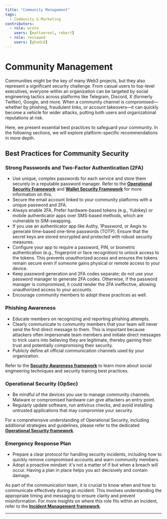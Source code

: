 ```yaml
---
title: "Community Management"
tags:
  - Community & Marketing
contributors:
  - role: wrote
    users: [mattaereal, robert]
  - role: reviewed
    users: [ghadi8]
---
```



<TagProvider>
<TagFilter />

# Community Management

<TagList tags={frontmatter.tags} />
<AttributionList contributors={frontmatter.contributors} />

Communities might be the key of many Web3 projects, but they also represent a significant security challenge. From casual users to top-level executives, everyone within an organization can be targeted by social engineering tactics across platforms like Telegram, Discord, X (formerly Twitter), Google, and more. When a community channel is compromised—whether by phishing, fraudulent links, or account takeovers—it can quickly become a vehicle for wider attacks, putting both users and organizational reputations at risk.

Here, we present essential best practices to safeguard your community. In the following sections, we will explore platform-specific recommendations in more depth.

## Best Practices for Community Security

### Strong Passwords and Two-Factor Authentication (2FA)

- Use unique, complex passwords for each service and store them securely in a reputable password manager. Refer to the [**Operational Security Framework**](/opsec/overview) and [**Wallet Security Framework**](/wallet-security/overview) for more information on this.
- Secure the email account linked to your community platforms with a unique password and 2FA.
- Always enable 2FA. Prefer hardware-based tokens (e.g., Yubikey) or mobile authenticator apps over SMS-based methods, which are vulnerable to SIM-swapping.
- If you use an authenticator app like Authy, 1Password, or Aegis to generate time-based one-time passwords (TOTP). Ensure that the secret keys are stored encrypted and protected with robust security measures.
- Configure your app to require a password, PIN, or biometric authentication (e.g., fingerprint or face recognition) to unlock access to the tokens. This prevents unauthorized access and ensures the tokens remain secure even if someone gains physical or remote access to your device.
- Keep password generation and 2FA codes separate; do not use your password manager to generate 2FA codes. Otherwise, if the password manager is compromised, it could render the 2FA ineffective, allowing unauthorized access to your accounts.
- Encourage community members to adopt these practices as well.

### Phishing Awareness

- Educate members on recognizing and reporting phishing attempts.
- Clearly communicate to community members that your team will never send the first direct message to them. This is important because attackers often impersonate team members and initiate direct messages to trick users into believing they are legitimate, thereby gaining their trust and potentially compromising their security.
- Publicly define all official communication channels used by your organization.  

Refer to the [**Security Awareness framework**](/awareness/overview) to learn more about social engineering techniques and security training best practices.

### Operational Security (OpSec)

- Be mindful of the devices you use to manage community channels. Malware or compromised hardware can give attackers an entry point.
- Regularly update software, run antivirus checks, and avoid installing untrusted applications that may compromise your security.

For a comprehensive understanding of Operational Security, including additional strategies and guidelines, please refer to the dedicated [**Operational Security framework**](/opsec/overview).

### Emergency Response Plan

- Prepare a clear protocol for handling security incidents, including how to quickly remove compromised accounts and warn community members.
- Adopt a proactive mindset: it's not a matter of if but when a breach will occur. Having a plan in place helps you act decisively and contain damage.

As part of the communication team, it is crucial to know when and how to communicate effectively during an incident. This involves understanding the appropriate timing and messaging to ensure clarity and prevent misinformation. For more insights on where this role fits within an incident, refer to the [**Incident Management framework**](/incident-management/overview).

---

</TagProvider>
<ContributeFooter />